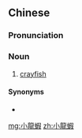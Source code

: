 {{also|小龙虾}}
==Chinese==
{{zh-forms|s=小龙虾|type=12}}

===Pronunciation===
{{zh-pron
|m=xiǎolóngxiā
|cat=n
}}

===Noun===
{{zh-noun}}

# [[crayfish]]

====Synonyms====
* {{zh-l|蝲蛄}}

[[mg:小龍蝦]]
[[zh:小龍蝦]]
